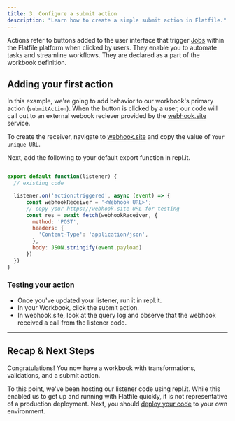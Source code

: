 ```yaml
---
title: 3. Configure a submit action
description: "Learn how to create a simple submit action in Flatfile."
---
```


Actions refer to buttons added to the user interface that trigger <Tooltip tip="Learn about Jobs">[Jobs](../concepts/jobs)</Tooltip> within the Flatfile platform when clicked by users. They enable you to automate tasks and streamline workflows. They are declared as a part of the workbook definition.

## Adding your first action

In this example, we're going to add behavior to our workbook's primary action (`submitAction`). When the button is clicked by a user, our code will call out to an external webook reciever provided by the [webhook.site](https://webhook.site) service.

To create the receiver, navigate to [webhook.site](https://webhook.site) and copy the value of `Your unique URL`.

Next, add the following to your default export function in repl.it.

```js

export default function(listener) {
  // existing code

  listener.on('action:triggered', async (event) => {
      const webhookReceiver = '<Webhook URL>';  
      // copy your https://webhook.site URL for testing
      const res = await fetch(webhookReceiver, {
        method: 'POST',
        headers: {
          'Content-Type': 'application/json',
        },
        body: JSON.stringify(event.payload)
      })
  })
}
```

### Testing your action

- Once you've updated your listener, run it in repl.it.
- In your Workbook, click the submit action.
- In webhook.site, look at the query log and observe that the webhook received a call from the listener code.


---

## Recap & Next Steps
Congratulations! You now have a workbook with transformations, validations, and a submit action.

To this point, we've been hosting our listener code using repl.it. While this enabled us to get up and running with Flatfile quickly, it is not representative of a production deployment. Next, you should [deploy your code](../developer-tools/deploying) to your own environment.
